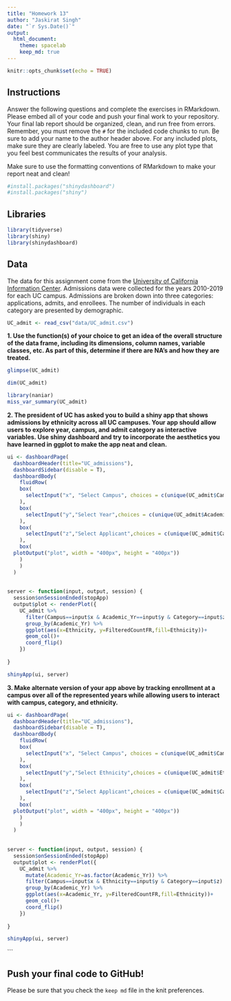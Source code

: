 ```yaml
---
title: "Homework 13"
author: "Jaskirat Singh"
date: "`r Sys.Date()`"
output:
  html_document: 
    theme: spacelab
    keep_md: true
---
```


```r
knitr::opts_chunk$set(echo = TRUE)
```

## Instructions
Answer the following questions and complete the exercises in RMarkdown. Please embed all of your code and push your final work to your repository. Your final lab report should be organized, clean, and run free from errors. Remember, you must remove the `#` for the included code chunks to run. Be sure to add your name to the author header above. For any included plots, make sure they are clearly labeled. You are free to use any plot type that you feel best communicates the results of your analysis.  

Make sure to use the formatting conventions of RMarkdown to make your report neat and clean!  

```r
#install.packages("shinydashboard")
#install.packages("shiny")
```


## Libraries
```r
library(tidyverse)
library(shiny)
library(shinydashboard)
```

## Data
The data for this assignment come from the [University of California Information Center](https://www.universityofcalifornia.edu/infocenter). Admissions data were collected for the years 2010-2019 for each UC campus. Admissions are broken down into three categories: applications, admits, and enrollees. The number of individuals in each category are presented by demographic.  
```r
UC_admit <- read_csv("data/UC_admit.csv")
```

**1. Use the function(s) of your choice to get an idea of the overall structure of the data frame, including its dimensions, column names, variable classes, etc. As part of this, determine if there are NA's and how they are treated.**  

```r
glimpse(UC_admit)
```

```r
dim(UC_admit)
```
```r
library(naniar)
miss_var_summary(UC_admit)
```


**2. The president of UC has asked you to build a shiny app that shows admissions by ethnicity across all UC campuses. Your app should allow users to explore year, campus, and admit category as interactive variables. Use shiny dashboard and try to incorporate the aesthetics you have learned in ggplot to make the app neat and clean.**  

```r
ui <- dashboardPage(
  dashboardHeader(title="UC_admissions"),
  dashboardSidebar(disable = T),
  dashboardBody(
    fluidRow(
    box(
      selectInput("x", "Select Campus", choices = c(unique(UC_admit$Campus)), hr()),
    ),
    box(
      selectInput("y","Select Year",choices = c(unique(UC_admit$Academic_Yr), hr()))
    ),
    box(
      selectInput("z","Select Applicant",choices = c(unique(UC_admit$Category), hr()))
    ),
    box(
  plotOutput("plot", width = "400px", height = "400px"))
    )
    )
  )
 
   
server <- function(input, output, session) {
  session$onSessionEnded(stopApp)
  output$plot <- renderPlot({
    UC_admit %>% 
      filter(Campus==input$x & Academic_Yr==input$y & Category==input$z) %>% 
      group_by(Academic_Yr) %>% 
      ggplot(aes(x=Ethnicity, y=FilteredCountFR,fill=Ethnicity))+
      geom_col()+
      coord_flip()
    })
  
}

shinyApp(ui, server)
```



**3. Make alternate version of your app above by tracking enrollment at a campus over all of the represented years while allowing users to interact with campus, category, and ethnicity.**

```r
ui <- dashboardPage(
  dashboardHeader(title="UC_admissions"),
  dashboardSidebar(disable = T),
  dashboardBody(
    fluidRow(
    box(
      selectInput("x", "Select Campus", choices = c(unique(UC_admit$Campus)), hr()),
    ),
    box(
      selectInput("y","Select Ethnicity",choices = c(unique(UC_admit$Ethnicity), hr()))
    ),
    box(
      selectInput("z","Select Applicant",choices = c(unique(UC_admit$Category), hr()))
    ),
    box(
  plotOutput("plot", width = "400px", height = "400px"))
    )
    )
  )
 
   
server <- function(input, output, session) {
  session$onSessionEnded(stopApp)
  output$plot <- renderPlot({
    UC_admit %>% 
      mutate(Academic_Yr=as.factor(Academic_Yr)) %>% 
      filter(Campus==input$x & Ethnicity==input$y & Category==input$z) %>% 
      group_by(Academic_Yr) %>% 
      ggplot(aes(x=Academic_Yr, y=FilteredCountFR,fill=Ethnicity))+
      geom_col()+
      coord_flip()
    })
  
}

shinyApp(ui, server)
```
```



## Push your final code to GitHub!
Please be sure that you check the `keep md` file in the knit preferences. 